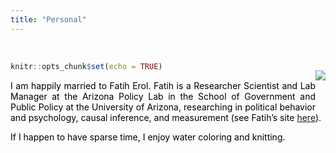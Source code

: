 ```yaml
---
title: "Personal"
---
```



<br>

<style>
body {
text-align: justify}
</style>
```r
knitr::opts_chunk$set(echo = TRUE)
```
<div style= "float:right;position: relative; top: -30px;">
![](Photo2.jpg)
</div>

<p style="color:black"> I am happily married to Fatih Erol. Fatih is a Researcher Scientist and Lab Manager at the Arizona Policy Lab in the School of Government and Public Policy at the University of Arizona, researching in political behavior and psychology, causal inference, and measurement (see Fatih's site <a href="http://fatiherolphd.com">here</a>).<br></p> 

<p style="color:black">If I happen to have sparse time, I enjoy water coloring and knitting.</p>

